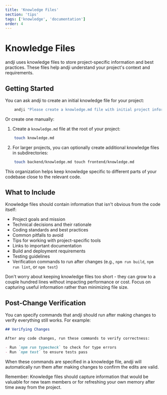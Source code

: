 ```yaml
---
title: 'Knowledge Files'
section: 'tips'
tags: ['knowledge', 'documentation']
order: 4
---
```


# Knowledge Files

andji uses knowledge files to store project-specific information and best practices. These files help andji understand your project's context and requirements.

## Getting Started

You can ask andji to create an initial knowledge file for your project:

```bash
    andji "Please create a knowledge.md file with initial project information"
```

Or create one manually:

1. Create a `knowledge.md` file at the root of your project:

```bash
    touch knowledge.md
```

2. For larger projects, you can optionally create additional knowledge files in subdirectories:

```bash
    touch backend/knowledge.md touch frontend/knowledge.md
```

This organization helps keep knowledge specific to different parts of your codebase close to the relevant code.

## What to Include

Knowledge files should contain information that isn't obvious from the code itself:

- Project goals and mission
- Technical decisions and their rationale
- Coding standards and best practices
- Common pitfalls to avoid
- Tips for working with project-specific tools
- Links to important documentation
- Build and deployment requirements
- Testing guidelines
- Verification commands to run after changes (e.g., `npm run build`, `npm run lint`, or `npm test`)

Don't worry about keeping knowledge files too short - they can grow to a couple hundred lines without impacting performance or cost. Focus on capturing useful information rather than minimizing file size.

## Post-Change Verification

You can specify commands that andji should run after making changes to verify everything still works. For example:

```markdown
## Verifying Changes

After any code changes, run these commands to verify correctness:

- Run `npm run typecheck` to check for type errors
- Run `npm test` to ensure tests pass
```

When these commands are specified in a knowledge file, andji will automatically run them after making changes to confirm the edits are valid.

Remember: Knowledge files should capture information that would be valuable for new team members or for refreshing your own memory after time away from the project.
